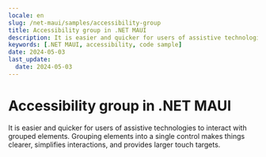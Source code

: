 ```yaml
---
locale: en
slug: /net-maui/samples/accessibility-group
title: Accessibility group in .NET MAUI
description: It is easier and quicker for users of assistive technologies to interact with grouped elements.
keywords: [.NET MAUI, accessibility, code sample]
date: 2024-05-03
last_update:
  date: 2024-05-03
---
```


# Accessibility group in .NET MAUI

It is easier and quicker for users of assistive technologies to interact with grouped elements. Grouping elements into a single control makes things clearer, simplifies interactions, and provides larger touch targets.

<CodeSample id="accessibility-group" platform="net-maui" locale="en"/>
